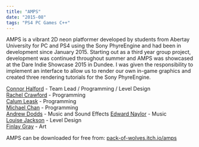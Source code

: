 ```yaml
---
title: "AMPS"
date: "2015-08"
tags: "PS4 PC Games C++"
---
```


AMPS is a vibrant 2D neon platformer developed by students from Abertay University for PC and PS4 using the Sony PhyreEngine and had been in development since January 2015.
Starting out as a third year group project, development was continued throughout summer and AMPS was showcased at the Dare Indie Showcase 2015 in Dundee.
I was given the responsibility to implement an interface to allow us to render our own in-game graphics and created three rendering tutorials for the Sony PhyreEngine.

<ResponsiveIFrame aspect="16:9" src="https://www.youtube.com/embed/Uqf9pG_wa70?rel=0"/>

<a target="_blank" href="https://www.linkedin.com/in/connorhalford/">Connor Halford</a> - Team Lead / Programming / Level Design
<br/>
<a target="_blank" href="https://www.linkedin.com/in/rachel-crawford-a26b34108/">Rachel Crawford</a> - Programming
<br/>
<a target="_blank" href="https://www.linkedin.com/in/calumleask/">Calum Leask</a> - Programming
<br/>
<a target="_blank" href="https://www.linkedin.com/in/michaeltkhchan/">Michael Chan</a> - Programming
<br/>
<a target="_blank" href="https://www.linkedin.com/in/ajdodds">Andrew Dodds</a> - Music and Sound Effects
<a target="_blank" href="http://edwardnaylor.weebly.com/">Edward Naylor</a> - Music
<br/>
<a target="_blank" href="https://www.linkedin.com/in/jacksonlouise/">Louise Jackson</a> - Level Design
<br/>
<a target="_blank" href="https://www.linkedin.com/in/finlaygray">Finlay Gray</a> - Art

AMPS can be downloaded for free from: <a href="http://pack-of-wolves.itch.io/amps">pack-of-wolves.itch.io/amps</a>